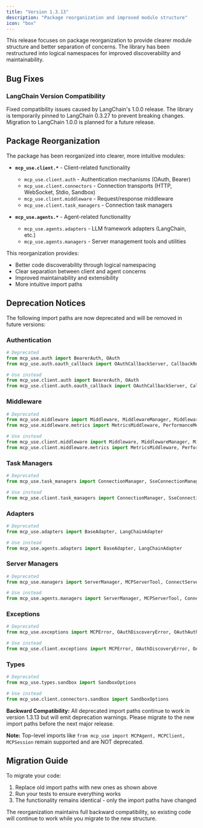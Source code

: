```yaml
---
title: "Version 1.3.13"
description: "Package reorganization and improved module structure"
icon: "box"
---
```


This release focuses on package reorganization to provide clearer module structure and better separation of concerns. The library has been restructured into logical namespaces for improved discoverability and maintainability.

## Bug Fixes

### LangChain Version Compatibility

Fixed compatibility issues caused by LangChain's 1.0.0 release. The library is temporarily pinned to LangChain 0.3.27 to prevent breaking changes. Migration to LangChain 1.0.0 is planned for a future release.

## Package Reorganization

The package has been reorganized into clearer, more intuitive modules:

- **`mcp_use.client.*`** - Client-related functionality
  - `mcp_use.client.auth` - Authentication mechanisms (OAuth, Bearer)
  - `mcp_use.client.connectors` - Connection transports (HTTP, WebSocket, Stdio, Sandbox)
  - `mcp_use.client.middleware` - Request/response middleware
  - `mcp_use.client.task_managers` - Connection task managers

- **`mcp_use.agents.*`** - Agent-related functionality
  - `mcp_use.agents.adapters` - LLM framework adapters (LangChain, etc.)
  - `mcp_use.agents.managers` - Server management tools and utilities

This reorganization provides:
- Better code discoverability through logical namespacing
- Clear separation between client and agent concerns
- Improved maintainability and extensibility
- More intuitive import paths

## Deprecation Notices

<Warning>
The following import paths are now deprecated and will be removed in future versions:
</Warning>

### Authentication
```python
# Deprecated
from mcp_use.auth import BearerAuth, OAuth
from mcp_use.auth.oauth_callback import OAuthCallbackServer, CallbackResponse

# Use instead
from mcp_use.client.auth import BearerAuth, OAuth
from mcp_use.client.auth.oauth_callback import OAuthCallbackServer, CallbackResponse
```

### Middleware
```python
# Deprecated
from mcp_use.middleware import Middleware, MiddlewareManager, MiddlewareContext
from mcp_use.middleware.metrics import MetricsMiddleware, PerformanceMetricsMiddleware, ErrorTrackingMiddleware, CombinedAnalyticsMiddleware

# Use instead
from mcp_use.client.middleware import Middleware, MiddlewareManager, MiddlewareContext
from mcp_use.client.middleware.metrics import MetricsMiddleware, PerformanceMetricsMiddleware, ErrorTrackingMiddleware, CombinedAnalyticsMiddleware
```

### Task Managers
```python
# Deprecated
from mcp_use.task_managers import ConnectionManager, SseConnectionManager, StdioConnectionManager, StreamableHttpConnectionManager, WebSocketConnectionManager

# Use instead
from mcp_use.client.task_managers import ConnectionManager, SseConnectionManager, StdioConnectionManager, StreamableHttpConnectionManager, WebSocketConnectionManager
```

### Adapters
```python
# Deprecated
from mcp_use.adapters import BaseAdapter, LangChainAdapter

# Use instead
from mcp_use.agents.adapters import BaseAdapter, LangChainAdapter
```

### Server Managers
```python
# Deprecated
from mcp_use.managers import ServerManager, MCPServerTool, ConnectServerTool, DisconnectServerTool, GetActiveServerTool, ListServersTool, SearchToolsTool

# Use instead
from mcp_use.agents.managers import ServerManager, MCPServerTool, ConnectServerTool, DisconnectServerTool, GetActiveServerTool, ListServersTool, SearchToolsTool
```

### Exceptions
```python
# Deprecated
from mcp_use.exceptions import MCPError, OAuthDiscoveryError, OAuthAuthenticationError, ConnectionError, ConfigurationError

# Use instead
from mcp_use.client.exceptions import MCPError, OAuthDiscoveryError, OAuthAuthenticationError, ConnectionError, ConfigurationError
```

### Types
```python
# Deprecated
from mcp_use.types.sandbox import SandboxOptions

# Use instead
from mcp_use.client.connectors.sandbox import SandboxOptions
```

**Backward Compatibility:** All deprecated import paths continue to work in version 1.3.13 but will emit deprecation warnings. Please migrate to the new import paths before the next major release.

**Note:** Top-level imports like `from mcp_use import MCPAgent, MCPClient, MCPSession` remain supported and are NOT deprecated.

## Migration Guide

To migrate your code:

1. Replace old import paths with new ones as shown above
2. Run your tests to ensure everything works
3. The functionality remains identical - only the import paths have changed

The reorganization maintains full backward compatibility, so existing code will continue to work while you migrate to the new structure.

